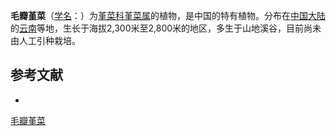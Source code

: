 {{Speciesbox
| name = 毛瓣堇菜
| status = 
| status_system = 
| image =
| genus = Viola
| species =  trichopetala
| authority = Chang
}}

'''毛瓣堇菜'''（[[学名|学名]]：{{lang|la|''Viola trichopetala''}}）为[[堇菜科|堇菜科]][[堇菜属|堇菜属]]的植物，是中国的特有植物。分布在[[中国大陆|中国大陆]]的[[云南|云南]]等地，生长于海拔2,300米至2,800米的地区，多生于山地溪谷，目前尚未由人工引种栽培。

== 参考文献 ==
<div class="references-small">
* {{cite web| url =http://www.bioinfo.cn/db05/KmzwSpecies.php?action=view&id=23858| title =毛瓣堇菜| work =《中国高等植物数据库全库》| publisher =中国科学院微生物研究所| author =昆明植物研究所| accessdate =2009-02-25| deadurl =yes| archiveurl =https://web.archive.org/web/20160305021448/http://www.bioinfo.cn/db05/KmzwSpecies.php?action=view&id=23858| archivedate =2016-03-05}}
</div>
{{Taxonbar|from=Q11127759}}

[[Category:堇菜属|毛瓣堇菜]]


{{植物小作品}}